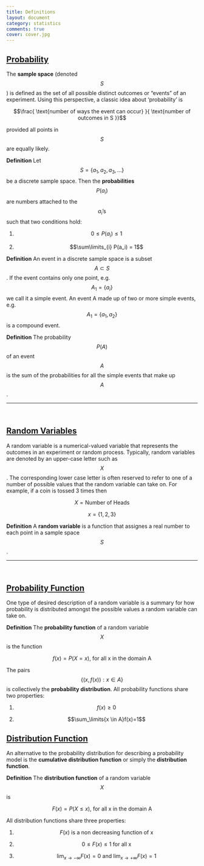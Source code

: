 ```yaml
---
title: Definitions
layout: document
category: statistics
comments: true
cover: cover.jpg
---
```


## <a href="#probability" name="probability">Probability</a>

The **sample space** (denoted $$S$$) is defined as the set of all possible distinct outcomes or "events" of an experiment. Using this perspective, a classic idea about 'probability' is

$$\frac{ \text{number of ways the event can occur} }{ \text{number of outcomes in S }}$$

provided all points in $$S$$ are equally likely.

**Definition** Let $$S = \{a_1, a_2, a_3, ...\}$$ be a discrete sample space. Then the **probabilities** $$P(a_i)$$ are numbers attached to the $$a_i\text{'s}$$ such that two conditions hold:

(1) $$0 \leq P(a_i) \leq1$$

(2) $$\sum\limits_{i} P(a_i) = 1$$


**Definition** An event in a discrete sample space is a subset $$A\subset S$$. If the event contains only one point, e.g. $$A_1 = \{a_i\}$$ we call it a simple event. An event A made up of two or more simple events, e.g. $$A_1 = \{a_1, a_2\}$$ is a compound event.

**Definition** The probability $$P(A)$$ of an event $$A$$ is the sum of the probabilities for all the simple events that make up $$A$$.

***
<br/>

## <a href="#randomVariables" name="randomVariables">Random Variables</a>

A random variable is a numerical-valued variable that represents the outcomes in an experiment or random process. Typically, random variables are denoted by an upper-case letter such as $$X$$. The corresponding lower case letter is often reserved to refer to one of a number of possible values that the random variable can take on. For example, if a coin is tossed 3 times then

$$X=\text{Number of Heads}$$

$$x=\{1, 2, 3\}$$

**Definition** A **random variable** is a function that assignes a real number to each point in a sample space $$S$$.

***
<br/>

## <a href="#probabilityFunction" name="probabilityFunction">Probability Function</a>

One type of desired description of a random variable is a summary for how probability is distributed amongst the possible values a random variable can take on.

**Definition** The **probability function**  of a random variable $$X$$ is the function

$$f(x)=P(X=x)\text{, for all x in the domain A }$$

The pairs $$\{(x, f(x)):x \in A\}$$ is collectively the **probability distribution**. All probability functions share two properties:

(1) $$f(x)\geq0$$

(2) $$\sum_\limits{x \in A}f(x)=1$$

## <a href="#distributionFunction" name="distributionFunction">Distribution Function</a>

An alternative to the probability distribution for describing a probability model is the **cumulative distribution function** or simply the **distribution function**.

**Definition** The **distribution function** of a random variable $$X$$ is

$$F(x)=P(X\leq x)\text{, for all x in the domain A }$$

All distribution functions share three properties:

(1) $$F(x)\text{ is a non decreasing function of x}$$

(2) $$0\leq F(x) \leq 1 \text{  for all x }$$

(3) $$\lim_{x\to-\infty} F(x)=0 \text{ and } \lim_{x\to+\infty} F(x)=1$$
